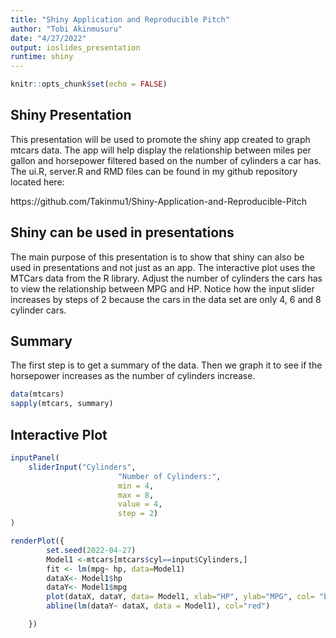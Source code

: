 ---
title: "Shiny Application and Reproducible Pitch"
author: "Tobi Akinmusuru"
date: "4/27/2022"
output: ioslides_presentation
runtime: shiny
---

```{r setup, include=FALSE}
knitr::opts_chunk$set(echo = FALSE)
```

## Shiny Presentation

This presentation will be used to promote the shiny app created to graph mtcars data.  The app will help display the relationship between miles per gallon and horsepower filtered based on the number of cylinders a car has.  The ui.R, server.R and RMD files can be found in my github repository located here:

https://github.com/Takinmu1/Shiny-Application-and-Reproducible-Pitch

## Shiny can be used in presentations

The main purpose of this presentation is to show that shiny can also be used in presentations and not just as an app.  The interactive plot uses the MTCars data from the R library.  Adjust the number of cylinders the cars has to view the relationship between MPG and HP.  Notice how the input slider increases by steps of 2 because the cars in the data set are only 4, 6 and 8 cylinder cars.

##  Summary

The first step is to get a summary of the data. Then we graph it to see if the horsepower increases as the number of cylinders increase.
```{r, message=FALSE}
data(mtcars)
sapply(mtcars, summary)
```


## Interactive Plot

```{r eruptions}
inputPanel(
    sliderInput("Cylinders",
                        "Number of Cylinders:",
                        min = 4,
                        max = 8,
                        value = 4,
                        step = 2)
)

renderPlot({
        set.seed(2022-04-27)
        Model1 <-mtcars[mtcars$cyl==input$Cylinders,]
        fit <- lm(mpg~ hp, data=Model1)
        dataX<- Model1$hp
        dataY<- Model1$mpg
        plot(dataX, dataY, data= Model1, xlab="HP", ylab="MPG", col= "blue")
        abline(lm(dataY~ dataX, data = Model1), col="red")

    })
```





